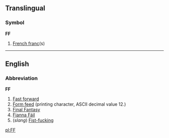 ==Translingual==
===Symbol===
'''FF'''

#[[French franc]](s)

----
==English==
===Abbreviation===
'''FF'''

# [[Fast forward]]
# [[Form feed]] (printing character, ASCII decimal value 12.)
# [[w:Final_Fantasy|Final Fantasy]]
# [[Fianna Fáil]]
# (''slang'') [[Fist-fucking]]

[[pl:FF]]